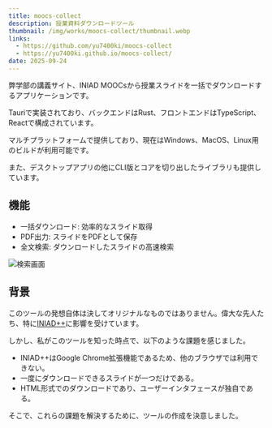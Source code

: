 ```yaml
---
title: moocs-collect
description: 授業資料ダウンロードツール
thumbnail: /img/works/moocs-collect/thumbnail.webp
links:
  - https://github.com/yu7400ki/moocs-collect
  - https://yu7400ki.github.io/moocs-collect/
date: 2025-09-24
---
```


弊学部の講義サイト、INIAD MOOCsから授業スライドを一括でダウンロードするアプリケーションです。

Tauriで実装されており、バックエンドはRust、フロントエンドはTypeScript、Reactで構成されています。

マルチプラットフォームで提供しており、現在はWindows、MacOS、Linux用のビルドが利用可能です。

また、デスクトップアプリの他にCLI版とコアを切り出したライブラリも提供しています。

## 機能

- 一括ダウンロード: 効率的なスライド取得
- PDF出力: スライドをPDFとして保存
- 全文検索: ダウンロードしたスライドの高速検索

![検索画面](/img/works/moocs-collect/search.webp)

## 背景

このツールの発想自体は決してオリジナルなものではありません。偉大な先人たち、特に[INIAD++](https://chromewebstore.google.com/detail/iniad++/ejncknkekdpnmenagjepeaagdmjjlihk)に影響を受けています。

しかし、私がこのツールを知った時点で、以下のような課題を感じました。

- INIAD++はGoogle Chrome拡張機能であるため、他のブラウザでは利用できない。
- 一度にダウンロードできるスライドが一つだけである。
- HTML形式でのダウンロードであり、ユーザーインタフェースが独自である。

そこで、これらの課題を解決するために、ツールの作成を決意しました。
